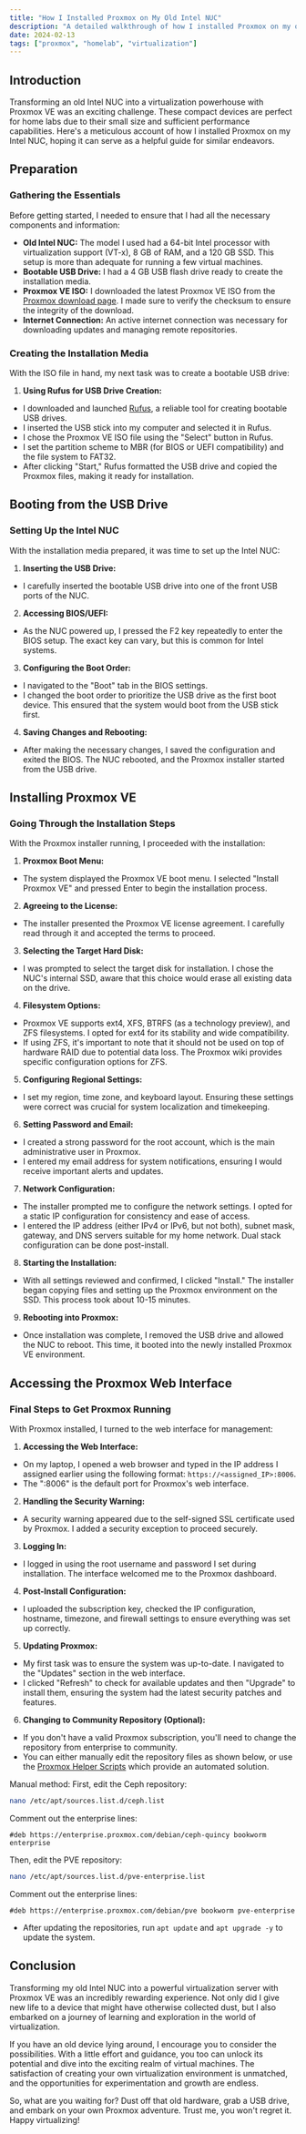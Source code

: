 ```yaml
---
title: "How I Installed Proxmox on My Old Intel NUC"
description: "A detailed walkthrough of how I installed Proxmox on my old Intel NUC"
date: 2024-02-13
tags: ["proxmox", "homelab", "virtualization"]
---
```


## Introduction

Transforming an old Intel NUC into a virtualization powerhouse with Proxmox VE was an exciting challenge. These compact devices are perfect for home labs due to their small size and sufficient performance capabilities. Here's a meticulous account of how I installed Proxmox on my Intel NUC, hoping it can serve as a helpful guide for similar endeavors.

## Preparation

### Gathering the Essentials

Before getting started, I needed to ensure that I had all the necessary components and information:

- **Old Intel NUC:** The model I used had a 64-bit Intel processor with virtualization support (VT-x), 8 GB of RAM, and a 120 GB SSD. This setup is more than adequate for running a few virtual machines.
- **Bootable USB Drive:** I had a 4 GB USB flash drive ready to create the installation media.
- **Proxmox VE ISO:** I downloaded the latest Proxmox VE ISO from the [Proxmox download page](https://www.proxmox.com/en/downloads). I made sure to verify the checksum to ensure the integrity of the download.
- **Internet Connection:** An active internet connection was necessary for downloading updates and managing remote repositories.

### Creating the Installation Media

With the ISO file in hand, my next task was to create a bootable USB drive:

1. **Using Rufus for USB Drive Creation:**

- I downloaded and launched [Rufus](https://rufus.ie/), a reliable tool for creating bootable USB drives.
- I inserted the USB stick into my computer and selected it in Rufus.
- I chose the Proxmox VE ISO file using the "Select" button in Rufus.
- I set the partition scheme to MBR (for BIOS or UEFI compatibility) and the file system to FAT32.
- After clicking "Start," Rufus formatted the USB drive and copied the Proxmox files, making it ready for installation.

## Booting from the USB Drive

### Setting Up the Intel NUC

With the installation media prepared, it was time to set up the Intel NUC:

1. **Inserting the USB Drive:**

- I carefully inserted the bootable USB drive into one of the front USB ports of the NUC.

2. **Accessing BIOS/UEFI:**

- As the NUC powered up, I pressed the F2 key repeatedly to enter the BIOS setup. The exact key can vary, but this is common for Intel systems.

3. **Configuring the Boot Order:**

- I navigated to the "Boot" tab in the BIOS settings.
- I changed the boot order to prioritize the USB drive as the first boot device. This ensured that the system would boot from the USB stick first.

4. **Saving Changes and Rebooting:**

- After making the necessary changes, I saved the configuration and exited the BIOS. The NUC rebooted, and the Proxmox installer started from the USB drive.

## Installing Proxmox VE

### Going Through the Installation Steps

With the Proxmox installer running, I proceeded with the installation:

1. **Proxmox Boot Menu:**

- The system displayed the Proxmox VE boot menu. I selected "Install Proxmox VE" and pressed Enter to begin the installation process.

2. **Agreeing to the License:**

- The installer presented the Proxmox VE license agreement. I carefully read through it and accepted the terms to proceed.

3. **Selecting the Target Hard Disk:**

- I was prompted to select the target disk for installation. I chose the NUC's internal SSD, aware that this choice would erase all existing data on the drive.

4. **Filesystem Options:**

- Proxmox VE supports ext4, XFS, BTRFS (as a technology preview), and ZFS filesystems. I opted for ext4 for its stability and wide compatibility.
- If using ZFS, it's important to note that it should not be used on top of hardware RAID due to potential data loss. The Proxmox wiki provides specific configuration options for ZFS.

5. **Configuring Regional Settings:**

- I set my region, time zone, and keyboard layout. Ensuring these settings were correct was crucial for system localization and timekeeping.

6. **Setting Password and Email:**

- I created a strong password for the root account, which is the main administrative user in Proxmox.
- I entered my email address for system notifications, ensuring I would receive important alerts and updates.

7. **Network Configuration:**

- The installer prompted me to configure the network settings. I opted for a static IP configuration for consistency and ease of access.
- I entered the IP address (either IPv4 or IPv6, but not both), subnet mask, gateway, and DNS servers suitable for my home network. Dual stack configuration can be done post-install.

8. **Starting the Installation:**

- With all settings reviewed and confirmed, I clicked "Install." The installer began copying files and setting up the Proxmox environment on the SSD. This process took about 10-15 minutes.

9. **Rebooting into Proxmox:**

- Once installation was complete, I removed the USB drive and allowed the NUC to reboot. This time, it booted into the newly installed Proxmox VE environment.

## Accessing the Proxmox Web Interface

### Final Steps to Get Proxmox Running

With Proxmox installed, I turned to the web interface for management:

1. **Accessing the Web Interface:**

- On my laptop, I opened a web browser and typed in the IP address I assigned earlier using the following format: `https://<assigned_IP>:8006`.
- The ":8006" is the default port for Proxmox's web interface.

2. **Handling the Security Warning:**

- A security warning appeared due to the self-signed SSL certificate used by Proxmox. I added a security exception to proceed securely.

3. **Logging In:**

- I logged in using the root username and password I set during installation. The interface welcomed me to the Proxmox dashboard.

4. **Post-Install Configuration:**

- I uploaded the subscription key, checked the IP configuration, hostname, timezone, and firewall settings to ensure everything was set up correctly.

5. **Updating Proxmox:**

- My first task was to ensure the system was up-to-date. I navigated to the "Updates" section in the web interface.
- I clicked "Refresh" to check for available updates and then "Upgrade" to install them, ensuring the system had the latest security patches and features.

6. **Changing to Community Repository (Optional):**

- If you don't have a valid Proxmox subscription, you'll need to change the repository from enterprise to community.
- You can either manually edit the repository files as shown below, or use the <a href="https://community-scripts.github.io/ProxmoxVE/scripts?id=post-pve-install" target="_blank">Proxmox Helper Scripts</a> which provide an automated solution.

Manual method:
First, edit the Ceph repository:
```bash
nano /etc/apt/sources.list.d/ceph.list
```

Comment out the enterprise lines:
```plaintext
#deb https://enterprise.proxmox.com/debian/ceph-quincy bookworm enterprise
```

Then, edit the PVE repository:
```bash
nano /etc/apt/sources.list.d/pve-enterprise.list
```

Comment out the enterprise lines:
```plaintext
#deb https://enterprise.proxmox.com/debian/pve bookworm pve-enterprise
```

- After updating the repositories, run `apt update` and `apt upgrade -y` to update the system.

## Conclusion

Transforming my old Intel NUC into a powerful virtualization server with Proxmox VE was an incredibly rewarding experience. Not only did I give new life to a device that might have otherwise collected dust, but I also embarked on a journey of learning and exploration in the world of virtualization.

If you have an old device lying around, I encourage you to consider the possibilities. With a little effort and guidance, you too can unlock its potential and dive into the exciting realm of virtual machines. The satisfaction of creating your own virtualization environment is unmatched, and the opportunities for experimentation and growth are endless.

So, what are you waiting for? Dust off that old hardware, grab a USB drive, and embark on your own Proxmox adventure. Trust me, you won't regret it. Happy virtualizing!